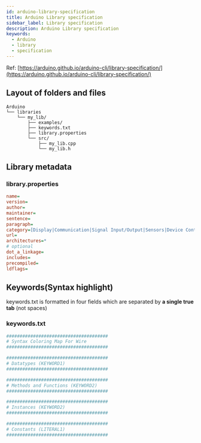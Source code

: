 ```yaml
---
id: arduino-library-specification
title: Arduino Library specification
sidebar_label: Library specification
description: Arduino Library specification
keywords:
  - Arduino
  - library
  - specification
---
```


Ref: [https://arduino.github.io/arduino-cli/library-specification/](https://arduino.github.io/arduino-cli/library-specification/)

## Layout of folders and files

```shell
Arduino
└── libraries
    └── my_lib/
        ├── examples/
        ├── keywords.txt
        ├── library.properties
        └── src/
            ├── my_lib.cpp
            └── my_lib.h
```

## Library metadata

### library.properties

```ini title="library.properties"
name=
version=
author=
maintainer=
sentence=
paragraph=
category=[Display|Communication|Signal Input/Output|Sensors|Device Control|Timing|Data Storage|Data Processing|Other]
url=
architectures=*
# optional
dot_a_linkage=
includes=
precompiled=
ldflags=
```

## Keywords(Syntax highlight)

keywords.txt is formatted in four fields which are separated by **a single true tab** (not spaces)

### keywords.txt

```makefile title="keywords.txt"
######################################
# Syntax Coloring Map For Wire
######################################

######################################
# Datatypes (KEYWORD1)
######################################

######################################
# Methods and Functions (KEYWORD2)
######################################

######################################
# Instances (KEYWORD2)
######################################

######################################
# Constants (LITERAL1)
######################################

```

